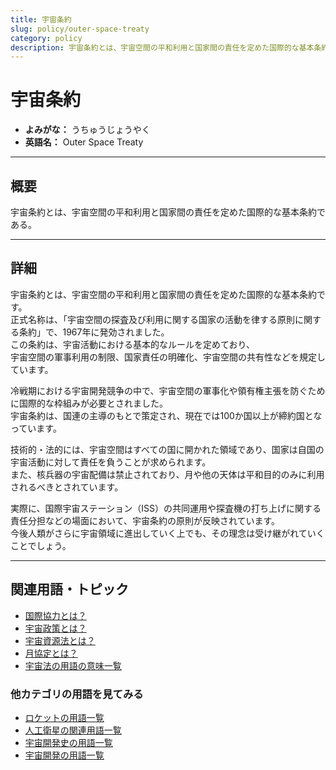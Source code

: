 ```yaml
---
title: 宇宙条約
slug: policy/outer-space-treaty
category: policy
description: 宇宙条約とは、宇宙空間の平和利用と国家間の責任を定めた国際的な基本条約である。
---
```



<Head>
  <script type="application/ld+json">
    {`{
      "@context": "https://schema.org",
      "@type": "DefinedTerm",
      "name": "宇宙条約",
      "inDefinedTermSet": "https://www.space-portal.org",
      "termCode": "policy/outer-space-treaty",
      "description": "宇宙条約とは、宇宙空間の平和利用と国家間の責任を定めた国際的な基本条約である。",
      "url": "https://www.space-portal.org/docs/policy/outer-space-treaty"
    }`}
  </script>
</Head>

# 宇宙条約

- **よみがな：** うちゅうじょうやく  
- **英語名：** Outer Space Treaty  

---

## 概要

宇宙条約とは、宇宙空間の平和利用と国家間の責任を定めた国際的な基本条約である。

---

## 詳細

宇宙条約とは、宇宙空間の平和利用と国家間の責任を定めた国際的な基本条約です。  
正式名称は、「宇宙空間の探査及び利用に関する国家の活動を律する原則に関する条約」で、1967年に発効されました。   
この条約は、宇宙活動における基本的なルールを定めており、  
宇宙空間の軍事利用の制限、国家責任の明確化、宇宙空間の共有性などを規定しています。  

冷戦期における宇宙開発競争の中で、宇宙空間の軍事化や領有権主張を防ぐために国際的な枠組みが必要とされました。  
宇宙条約は、国連の主導のもとで策定され、現在では100か国以上が締約国となっています。  

技術的・法的には、宇宙空間はすべての国に開かれた領域であり、国家は自国の宇宙活動に対して責任を負うことが求められます。  
また、核兵器の宇宙配備は禁止されており、月や他の天体は平和目的のみに利用されるべきとされています。  

実際に、国際宇宙ステーション（ISS）の共同運用や探査機の打ち上げに関する責任分担などの場面において、宇宙条約の原則が反映されています。  
今後人類がさらに宇宙領域に進出していく上でも、その理念は受け継がれていくことでしょう。  

---

## 関連用語・トピック

- [国際協力とは？](/docs/policy/international-cooperation)
- [宇宙政策とは？](/docs/policy/space-policy)
- [宇宙資源法とは？](/docs/policy/space-resources-law)
- [月協定とは？](/docs/policy/moon-agreement)
- [宇宙法の用語の意味一覧](/docs/category/policy)

### 他カテゴリの用語を見てみる
- [ロケットの用語一覧](/docs/category/rocket)
- [人工衛星の関連用語一覧](/docs/category/satellite)
- [宇宙開発史の用語一覧](/docs/category/history)
- [宇宙開発の用語一覧](/docs/category/glossary)